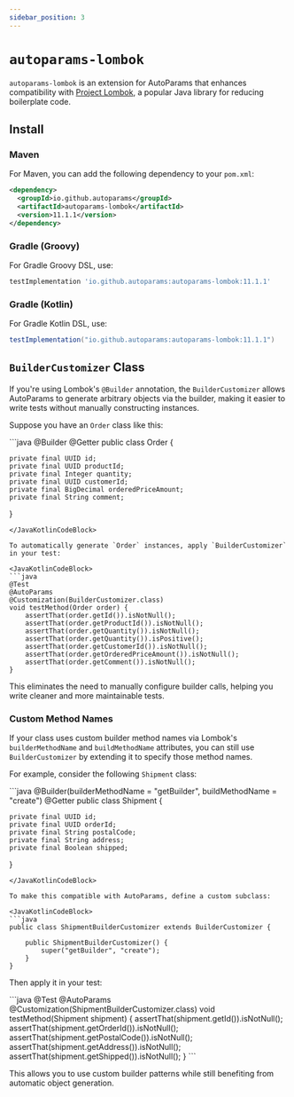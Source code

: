 ```yaml
---
sidebar_position: 3
---
```



# `autoparams-lombok`

`autoparams-lombok` is an extension for AutoParams that enhances compatibility with [Project Lombok](https://projectlombok.org/), a popular Java library for reducing boilerplate code.

## Install

### Maven

For Maven, you can add the following dependency to your `pom.xml`:

```xml
<dependency>
  <groupId>io.github.autoparams</groupId>
  <artifactId>autoparams-lombok</artifactId>
  <version>11.1.1</version>
</dependency>
```

### Gradle (Groovy)

For Gradle Groovy DSL, use:

```gradle
testImplementation 'io.github.autoparams:autoparams-lombok:11.1.1'
```

### Gradle (Kotlin)

For Gradle Kotlin DSL, use:

```gradle
testImplementation("io.github.autoparams:autoparams-lombok:11.1.1")
```

## `BuilderCustomizer` Class

If you're using Lombok's `@Builder` annotation, the `BuilderCustomizer` allows AutoParams to generate arbitrary objects via the builder, making it easier to write tests without manually constructing instances.

Suppose you have an `Order` class like this:

<JavaKotlinCodeBlock>
```java
@Builder
@Getter
public class Order {

    private final UUID id;
    private final UUID productId;
    private final Integer quantity;
    private final UUID customerId;
    private final BigDecimal orderedPriceAmount;
    private final String comment;
}
```
</JavaKotlinCodeBlock>

To automatically generate `Order` instances, apply `BuilderCustomizer` in your test:

<JavaKotlinCodeBlock>
```java
@Test
@AutoParams
@Customization(BuilderCustomizer.class)
void testMethod(Order order) {
    assertThat(order.getId()).isNotNull();
    assertThat(order.getProductId()).isNotNull();
    assertThat(order.getQuantity()).isNotNull();
    assertThat(order.getQuantity()).isPositive();
    assertThat(order.getCustomerId()).isNotNull();
    assertThat(order.getOrderedPriceAmount()).isNotNull();
    assertThat(order.getComment()).isNotNull();
}
```
</JavaKotlinCodeBlock>

This eliminates the need to manually configure builder calls, helping you write cleaner and more maintainable tests.

### Custom Method Names

If your class uses custom builder method names via Lombok's `builderMethodName` and `buildMethodName` attributes, you can still use `BuilderCustomizer` by extending it to specify those method names.

For example, consider the following `Shipment` class:

<JavaKotlinCodeBlock>
```java
@Builder(builderMethodName = "getBuilder", buildMethodName = "create")
@Getter
public class Shipment {

    private final UUID id;
    private final UUID orderId;
    private final String postalCode;
    private final String address;
    private final Boolean shipped;
}
```
</JavaKotlinCodeBlock>

To make this compatible with AutoParams, define a custom subclass:

<JavaKotlinCodeBlock>
```java
public class ShipmentBuilderCustomizer extends BuilderCustomizer {

    public ShipmentBuilderCustomizer() {
        super("getBuilder", "create");
    }
}
```
</JavaKotlinCodeBlock>

Then apply it in your test:

<JavaKotlinCodeBlock>
```java
@Test
@AutoParams
@Customization(ShipmentBuilderCustomizer.class)
void testMethod(Shipment shipment) {
    assertThat(shipment.getId()).isNotNull();
    assertThat(shipment.getOrderId()).isNotNull();
    assertThat(shipment.getPostalCode()).isNotNull();
    assertThat(shipment.getAddress()).isNotNull();
    assertThat(shipment.getShipped()).isNotNull();
}
```
</JavaKotlinCodeBlock>

This allows you to use custom builder patterns while still benefiting from automatic object generation.

